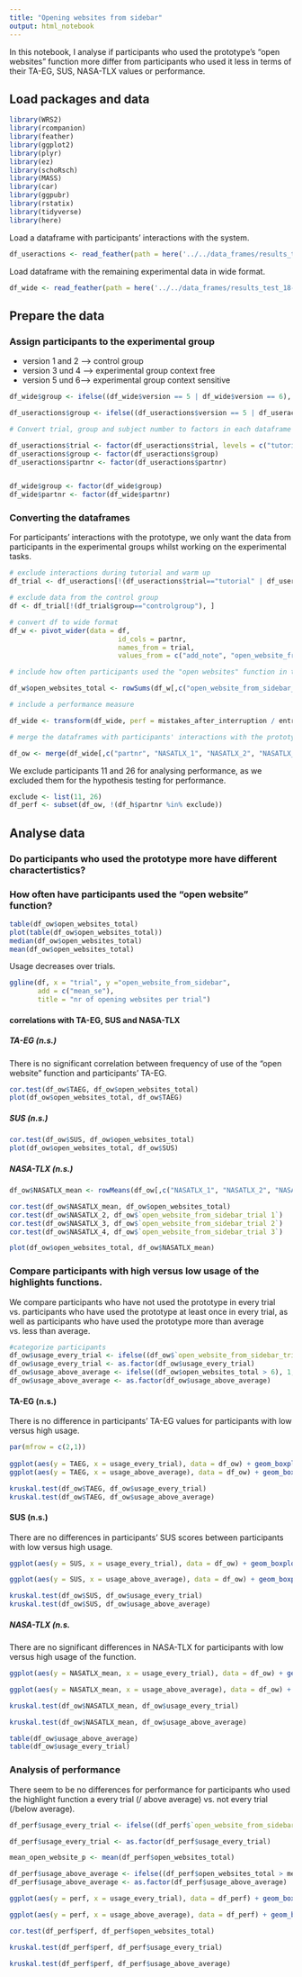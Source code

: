 ```yaml
---
title: "Opening websites from sidebar"
output: html_notebook
---
```

In this notebook, I analyse if participants who used the prototype's "open websites" function more differ from participants who used it less in terms of their TA-EG, SUS, NASA-TLX values or performance.

## Load packages and data
```r
library(WRS2)
library(rcompanion)
library(feather)
library(ggplot2)  
library(plyr)
library(ez)
library(schoRsch)
library(MASS)
library(car)
library(ggpubr)
library(rstatix)
library(tidyverse)
library(here)
```

Load a dataframe with participants' interactions with the system.
```r
df_useractions <- read_feather(path = here('../../data_frames/results_test_02-04-2020_user_actions.file'))
```


Load dataframe with the remaining experimental data in wide format.
```r
df_wide <- read_feather(path = here('../../data_frames/results_test_18-03-2020.file'))
```


## Prepare the data

### Assign participants to the experimental group 
* version 1 and 2 --> control group
* version 3 und 4 --> experimental group context free
* version 5 und 6--> experimental group context sensitive

```r
df_wide$group <- ifelse((df_wide$version == 5 | df_wide$version == 6), 'context-sensitive experimental group', ifelse((df_wide$version == 1 | df_wide$version == 2), 'controlgroup', 'context-free experimental group'))

df_useractions$group <- ifelse((df_useractions$version == 5 | df_useractions$version == 6), 'context-sensitive experimental group', ifelse((df_useractions$version == 1 | df_useractions$version == 2), 'controlgroup', 'context-free experimental group'))
```

```r
# Convert trial, group and subject number to factors in each dataframe

df_useractions$trial <- factor(df_useractions$trial, levels = c("tutorial", "warm up", "trial 1", "trial 2", "trial 3"))
df_useractions$group <- factor(df_useractions$group)
df_useractions$partnr <- factor(df_useractions$partnr)


df_wide$group <- factor(df_wide$group)
df_wide$partnr <- factor(df_wide$partnr)

```


### Converting the dataframes
For participants' interactions with the prototype, we only want the data from participants in the experimental groups whilst working on the experimental tasks.
```r
# exclude interactions during tutorial and warm up
df_trial <- df_useractions[!(df_useractions$trial=="tutorial" | df_useractions$trial=="warm up"), ]
```

```r
# exclude data from the control group
df <- df_trial[!(df_trial$group=="controlgroup"), ]
```

```r
# convert df to wide format
df_w <- pivot_wider(data = df, 
                           id_cols = partnr, 
                           names_from = trial, 
                           values_from = c("add_note", "open_website_from_sidebar"))
```

```r
# include how often participants used the "open websites" function in total

df_w$open_websites_total <- rowSums(df_w[,c("open_website_from_sidebar_trial 1", "open_website_from_sidebar_trial 2", "open_website_from_sidebar_trial 3")])
```

```r
# include a performance measure

df_wide <- transform(df_wide, perf = mistakes_after_interruption / entries_after_interruption)
```

```r
# merge the dataframes with participants' interactions with the prototype and dependent variables

df_ow <- merge(df_wide[,c("partnr", "NASATLX_1", "NASATLX_2", "NASATLX_3", "NASATLX_4", "SUS", "TAEG", "group", "perf")], df_w, by="partnr")
```

We exclude participants 11 and 26 for analysing performance, as we excluded them for the hypothesis testing for performance.
```r
exclude <- list(11, 26)
df_perf <- subset(df_ow, !(df_h$partnr %in% exclude))
```


## Analyse data
### Do participants who used the prototype more have different charactertistics?

### How often have participants used the "open website" function?

```r
table(df_ow$open_websites_total)
plot(table(df_ow$open_websites_total))
median(df_ow$open_websites_total)
mean(df_ow$open_websites_total)
```
Usage decreases over trials.
```r
ggline(df, x = "trial", y ="open_website_from_sidebar", 
       add = c("mean_se"), 
       title = "nr of opening websites per trial")
```

#### correlations with TA-EG, SUS and NASA-TLX

##### TA-EG (n.s.)
There is no significant correlation between frequency of use of the "open website" function and participants' TA-EG. 
```r
cor.test(df_ow$TAEG, df_ow$open_websites_total)
plot(df_ow$open_websites_total, df_ow$TAEG)
```


##### SUS (n.s.)
```r
cor.test(df_ow$SUS, df_ow$open_websites_total)
plot(df_ow$open_websites_total, df_ow$SUS)
```

##### NASA-TLX (n.s.)
```r
df_ow$NASATLX_mean <- rowMeans(df_ow[,c("NASATLX_1", "NASATLX_2", "NASATLX_3", "NASATLX_4")])

cor.test(df_ow$NASATLX_mean, df_ow$open_websites_total)
cor.test(df_ow$NASATLX_2, df_ow$`open_website_from_sidebar_trial 1`)
cor.test(df_ow$NASATLX_3, df_ow$`open_website_from_sidebar_trial 2`)
cor.test(df_ow$NASATLX_4, df_ow$`open_website_from_sidebar_trial 3`)

plot(df_ow$open_websites_total, df_ow$NASATLX_mean)
```

### Compare participants with high versus low usage of the highlights functions. 
We compare participants who have not used the prototype in every trial vs. participants who have used the prototype at least once in every trial, as well as participants who have used the prototype more than average vs. less than average. 
```r
#categorize participants
df_ow$usage_every_trial <- ifelse((df_ow$`open_website_from_sidebar_trial 1` == 0 | df_ow$`open_website_from_sidebar_trial 2` == 0 | df_ow$`open_website_from_sidebar_trial 3` == 0), 0, 1)
df_ow$usage_every_trial <- as.factor(df_ow$usage_every_trial)
df_ow$usage_above_average <- ifelse((df_ow$open_websites_total > 6), 1, 0)
df_ow$usage_above_average <- as.factor(df_ow$usage_above_average)
```

#### TA-EG (n.s.)
There is no difference in participants' TA-EG values for participants with low versus high usage.

```r
par(mfrow = c(2,1))
    
ggplot(aes(y = TAEG, x = usage_every_trial), data = df_ow) + geom_boxplot()
ggplot(aes(y = TAEG, x = usage_above_average), data = df_ow) + geom_boxplot()
```
```r
kruskal.test(df_ow$TAEG, df_ow$usage_every_trial)
kruskal.test(df_ow$TAEG, df_ow$usage_above_average)

```



#### SUS (n.s.)
There are no differences in participants' SUS scores between participants with low versus high usage.


```r
ggplot(aes(y = SUS, x = usage_every_trial), data = df_ow) + geom_boxplot()

ggplot(aes(y = SUS, x = usage_above_average), data = df_ow) + geom_boxplot()
```
```r
kruskal.test(df_ow$SUS, df_ow$usage_every_trial)
kruskal.test(df_ow$SUS, df_ow$usage_above_average)

```


##### NASA-TLX (n.s.
There are no significant differences in NASA-TLX for participants with low versus high usage of the function.

```r
ggplot(aes(y = NASATLX_mean, x = usage_every_trial), data = df_ow) + geom_boxplot()

ggplot(aes(y = NASATLX_mean, x = usage_above_average), data = df_ow) + geom_boxplot()
```
```r
kruskal.test(df_ow$NASATLX_mean, df_ow$usage_every_trial)

kruskal.test(df_ow$NASATLX_mean, df_ow$usage_above_average)

```
```r
table(df_ow$usage_above_average)
table(df_ow$usage_every_trial)

```


### Analysis of performance

There seem to be no differences for performance for participants who used the highlight function a every trial (/ above average) vs. not every trial (/below average). 

```r
df_perf$usage_every_trial <- ifelse((df_perf$`open_website_from_sidebar_trial 1` == 0 | df_perf$`open_website_from_sidebar_trial 2` == 0 | df_perf$`open_website_from_sidebar_trial 3` == 0), 0, 1)

df_perf$usage_every_trial <- as.factor(df_perf$usage_every_trial)

mean_open_website_p <- mean(df_perf$open_websites_total)

df_perf$usage_above_average <- ifelse((df_perf$open_websites_total > mean_open_website_p), 1, 0)
df_perf$usage_above_average <- as.factor(df_perf$usage_above_average)
```

```r
ggplot(aes(y = perf, x = usage_every_trial), data = df_perf) + geom_boxplot()

ggplot(aes(y = perf, x = usage_above_average), data = df_perf) + geom_boxplot()

cor.test(df_perf$perf, df_perf$open_websites_total)
```


```r
kruskal.test(df_perf$perf, df_perf$usage_every_trial)

kruskal.test(df_perf$perf, df_perf$usage_above_average)
```

